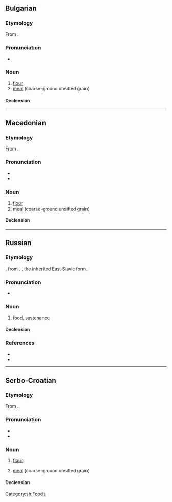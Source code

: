 ==Bulgarian==

===Etymology===
From {{inh|bg|sla-pro|*boršьno}}.

===Pronunciation===
* {{bg-IPA|брашно́}}

===Noun===
{{bg-noun|брашно́|n}}

# [[flour]]
# [[meal]] (coarse-ground unsifted grain)

====Declension====
{{bg-ndecl|брашно́<>}}

{{C|bg|Foods}}

----

==Macedonian==

===Etymology===
From {{inh|mk|sla-pro|*boršьno}}.

===Pronunciation===
* {{mk-IPA}}
* {{audio|mk|LL-Q9296 (mkd)-Bjankuloski06-{{PAGENAME}}.wav|Audio}}

===Noun===
{{mk-noun|n|adj=брашнен}}

# [[flour]]
# [[meal]] (coarse-ground unsifted grain)

====Declension====
{{mk-decl-noun-n|брашн|oa=1}}

{{topics|mk|Foods}}

----

==Russian==

===Etymology===
{{bor+|ru|cu|брашьно}}, from {{der|ru|sla-pro|*boršьno}}. {{doublet|ru|бо́рошно}}, the inherited East Slavic form.

===Pronunciation===
* {{ru-IPA|бра́шно}}

===Noun===
{{ru-noun+|бра́шно|*}}

# {{lb|ru|archaic}} [[food]], [[sustenance]]

====Declension====
{{ru-noun-table|бра́шно|*}}

===References===
* {{R:ru:Vasmer}}
* {{R:ru:Vasmer|бо́рошно}}

{{topics|ru|Foods}}

----

==Serbo-Croatian==

===Etymology===
From {{inh|sh|sla-pro|*boršьno}}.

===Pronunciation===
* {{IPA|sh|/brâʃno/}}
* {{hyphenation|sh|бра|шно}}

===Noun===
{{sh-noun|g=n|head=бра̏шно}}

# {{lb|sh|uncountable}} [[flour]]
# {{lb|sh|uncountable}} [[meal]] (coarse-ground unsifted grain)

====Declension====
{{sh-decl-noun-unc|sc=Cyrl
|брашно
|брашна
|брашну
|брашно
|брашно
|брашну
|брашном
}}

[[Category:sh:Foods]]